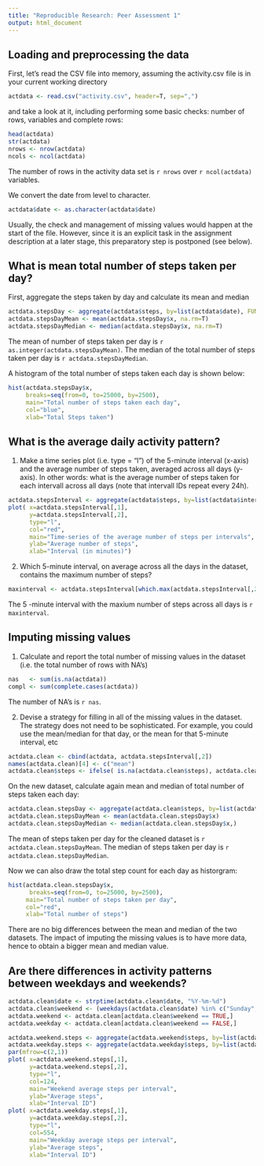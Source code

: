 ---
title: "Reproducible Research: Peer Assessment 1"
output: html_document
---
## Loading and preprocessing the data

First, let's read the CSV file into memory, assuming the activity.csv file is in your current working directory


```{r}
actdata <- read.csv("activity.csv", header=T, sep=",")
```

and take a look at it, including performing some basic checks: number of rows, variables and complete rows:

```{r}
head(actdata)
str(actdata)
nrows <- nrow(actdata)
ncols <- ncol(actdata)
```

The number of rows in the activity data set is `r nrows` over `r ncol(actdata)` variables. 

We convert the date from level to character.

```{r}
actdata$date <- as.character(actdata$date)
```

Usually, the check and management of missing values would happen at the start of the file. However, since it is an explicit task in the assignment description at a later stage, this preparatory step is postponed (see below).


## What is mean total number of steps taken per day?

First, aggregate the steps taken by day and calculate its mean and median

```{r}
actdata.stepsDay <- aggregate(actdata$steps, by=list(actdata$date), FUN=sum, na.rm=F)
actdata.stepsDayMean <- mean(actdata.stepsDay$x, na.rm=T)
actdata.stepsDayMedian <- median(actdata.stepsDay$x, na.rm=T)
```

The mean of number of steps taken per day is `r as.integer(actdata.stepsDayMean)`. The median of the total number of steps taken per day is `r actdata.stepsDayMedian`. 

A histogram of the total number of steps taken each day is shown below: 

```{r }
hist(actdata.stepsDay$x, 
     breaks=seq(from=0, to=25000, by=2500),
     main="Total number of steps taken each day", 
     col="blue", 
     xlab="Total Steps taken")
```



## What is the average daily activity pattern?

1. Make a time series plot (i.e. type = "l") of the 5-minute interval (x-axis)
and the average number of steps taken, averaged across all days (y-axis). In other words: what is the average number of steps taken for each intervall across all days (note that intervall IDs repeat every 24h). 

```{r}
actdata.stepsInterval <- aggregate(actdata$steps, by=list(actdata$interval), FUN=mean, na.rm=T)
plot( x=actdata.stepsInterval[,1], 
      y=actdata.stepsInterval[,2], 
      type="l",
      col="red",
      main="Time-series of the average number of steps per intervals",
      ylab="Average number of steps", 
      xlab="Interval (in minutes)")
```


2. Which 5-minute interval, on average across all the days in the dataset,
contains the maximum number of steps?

```{r}
maxinterval <- actdata.stepsInterval[which.max(actdata.stepsInterval[,2]),1]
```

The 5 -minute interval with the maxium number of steps across all days is `r maxinterval`.


## Imputing missing values

1. Calculate and report the total number of missing values in the dataset (i.e. the total number of rows with NA's)
```{r}
nas   <- sum(is.na(actdata))
compl <- sum(complete.cases(actdata))
```

The number of NA's is  `r nas`.  

2. Devise a strategy for filling in all of the missing values in the dataset. The strategy does not need to be sophisticated. For example, you could use the mean/median for that day, or the mean for that 5-minute interval, etc

```{r}
actdata.clean <- cbind(actdata, actdata.stepsInterval[,2])
names(actdata.clean)[4] <- c("mean")
actdata.clean$steps <- ifelse( is.na(actdata.clean$steps), actdata.clean$mean, actdata.clean$steps)
```

On the new dataset, calculate again mean and median of total number of steps taken each day:
```{r}
actdata.clean.stepsDay <- aggregate(actdata.clean$steps, by=list(actdata.clean$date), FUN=sum)
actdata.clean.stepsDayMean <- mean(actdata.clean.stepsDay$x)
actdata.clean.stepsDayMedian <- median(actdata.clean.stepsDay$x,)
```

The mean of steps taken per day for the cleaned dataset is `r actdata.clean.stepsDayMean`. The median of steps taken per day is `r actdata.clean.stepsDayMedian`.  

Now we can also draw the total step count for each day as historgram: 

```{r }
hist(actdata.clean.stepsDay$x, 
      breaks=seq(from=0, to=25000, by=2500),
     main="Total number of steps taken per day", 
     col="red", 
     xlab="Total number of steps")
```

There are no big differences between the mean and median of the two datasets. The impact of imputing the missing values is to have more data, hence to obtain a bigger mean and median value.  


## Are there differences in activity patterns between weekdays and weekends?

 

```{r}
actdata.clean$date <- strptime(actdata.clean$date, "%Y-%m-%d")
actdata.clean$weekend <- (weekdays(actdata.clean$date) %in% c("Sunday", "Saturday"))
actdata.weekend <- actdata.clean[actdata.clean$weekend == TRUE,]
actdata.weekday <- actdata.clean[actdata.clean$weekend == FALSE,]
```

 
```{r fig.height=8}
actdata.weekend.steps <- aggregate(actdata.weekend$steps, by=list(actdata.weekend$interval), FUN=mean)
actdata.weekday.steps <- aggregate(actdata.weekday$steps, by=list(actdata.weekday$interval), FUN=mean)
par(mfrow=c(2,1))
plot( x=actdata.weekend.steps[,1], 
      y=actdata.weekend.steps[,2], 
      type="l",
      col=124,
      main="Weekend average steps per interval",
      ylab="Average steps", 
      xlab="Interval ID")
plot( x=actdata.weekday.steps[,1], 
      y=actdata.weekday.steps[,2], 
      type="l",
      col=554,
      main="Weekday average steps per interval",
      ylab="Average steps", 
      xlab="Interval ID")
```

 

